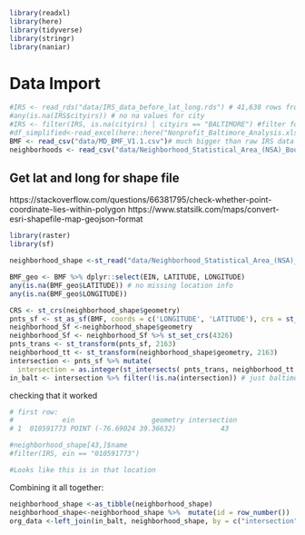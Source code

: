 
```r
library(readxl)
library(here)
library(tidyverse)
library(stringr)
library(naniar)
```

# Data Import
```r

#IRS <- read_rds("data/IRS_data_before_lat_long.rds") # 41,638 rows from the eo_md.csv
#any(is.na(IRS$cityirs)) # no na values for city
#IRS <- filter(IRS, is.na(cityirs) | cityirs == "BALTIMORE") #filter for Baltimore for now to keep small as we test
#df_simplified<-read_excel(here::here("Nonprofit_Baltimore_Analysis.xlsx"), sheet = 3)
BMF <- read_csv("data/MD_BMF_V1.1.csv")# much bigger than raw IRS data 73,768 rows (also comes from IRS)
neighborhoods <- read_csv("data/Neighborhood_Statistical_Area_(NSA)_Boundaries.csv")
```

## Get lat and long for shape file

https://stackoverflow.com/questions/66381795/check-whether-point-coordinate-lies-within-polygon
https://www.statsilk.com/maps/convert-esri-shapefile-map-geojson-format

```r
library(raster)
library(sf)

neighborhood_shape <-st_read("data/Neighborhood_Statistical_Area_(NSA)_Boundaries/Neighborhood_Statistical_Area_(NSA)_Boundaries.shp")

```


```r
BMF_geo <- BMF %>% dplyr::select(EIN, LATITUDE, LONGITUDE)
any(is.na(BMF_geo$LATITUDE)) # no missing location info
any(is.na(BMF_geo$LONGITUDE))
```

```r
CRS <- st_crs(neighborhood_shape$geometry)
pnts_sf <- st_as_sf(BMF, coords = c('LONGITUDE', 'LATITUDE'), crs = st_crs(4326)) %>% st_set_crs(4326)
neighborhood_Sf <-neighborhood_shape$geometry
neighborhood_Sf <- neighborhood_Sf %>% st_set_crs(4326)
pnts_trans <- st_transform(pnts_sf, 2163)
neighborhood_tt <- st_transform(neighborhood_shape$geometry, 2163)
intersection <- pnts_sf %>% mutate(
  intersection = as.integer(st_intersects( pnts_trans, neighborhood_tt )))
in_balt <- intersection %>% filter(!is.na(intersection)) # just baltimore locations
```



checking that it worked
```r
# first row:
#            ein                   geometry intersection
# 1  010591773 POINT (-76.69024 39.36632)           43

#neighborhood_shape[43,]$name
#filter(IRS, ein == "010591773")

#Looks like this is in that location

```


Combining it all together:
```r
neighborhood_shape <-as_tibble(neighborhood_shape)
neighborhood_shape<-neighborhood_shape %>%  mutate(id = row_number())
org_data <-left_join(in_balt, neighborhood_shape, by = c("intersection" = "id"))

```
